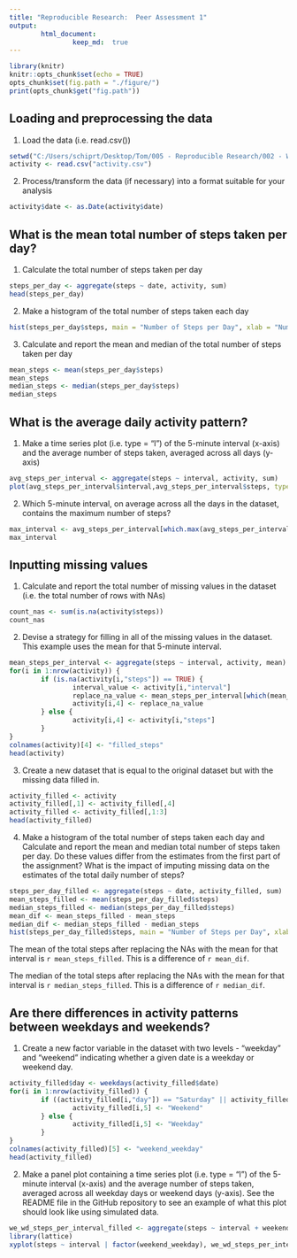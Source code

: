 ---
title: "Reproducible Research:  Peer Assessment 1"
output: 
        html_document:
                keep_md:  true
---

```{r setup, include=FALSE}
library(knitr)
knitr::opts_chunk$set(echo = TRUE)
opts_chunk$set(fig.path = "./figure/")
print(opts_chunk$get("fig.path"))
```

## Loading and preprocessing the data

1.  Load the data (i.e. read.csv())

```{r read_file}
setwd("C:/Users/schiprt/Desktop/Tom/005 - Reproducible Research/002 - Week 2/Project")
activity <- read.csv("activity.csv")

```

2.  Process/transform the data (if necessary) into a format suitable for your analysis

```{r date_convert}
activity$date <- as.Date(activity$date)

```


## What is the mean total number of steps taken per day?

1.  Calculate the total number of steps taken per day

```{r aggregate, echo=TRUE}
steps_per_day <- aggregate(steps ~ date, activity, sum)
head(steps_per_day)

```

2.  Make a histogram of the total number of steps taken each day
```{r hist001, echo=TRUE}
hist(steps_per_day$steps, main = "Number of Steps per Day", xlab = "Number of Steps", col="blue")

```

3.  Calculate and report the mean and median of the total number of steps taken per day
```{r mean_median, echo=TRUE}
mean_steps <- mean(steps_per_day$steps)
mean_steps
median_steps <- median(steps_per_day$steps)
median_steps    

```

## What is the average daily activity pattern?

1.  Make a time series plot (i.e. type = "l") of the 5-minute interval (x-axis) and the average number of steps taken, averaged across all days (y-axis)

```{r time_series, echo=TRUE}
avg_steps_per_interval <- aggregate(steps ~ interval, activity, sum)
plot(avg_steps_per_interval$interval,avg_steps_per_interval$steps, type = "l", main = "Average Steps per Interval", xlab = "Interval", ylab = "Average Number of Steps")

```

2.  Which 5-minute interval, on average across all the days in the dataset, contains the maximum number of steps?

```{r max_interval, echo=TRUE}
max_interval <- avg_steps_per_interval[which.max(avg_steps_per_interval$steps),"interval"]
max_interval

```

## Inputting missing values

1.  Calculate and report the total number of missing values in the dataset (i.e. the total number of rows with NAs)

```{r count_nas, echo=TRUE}
count_nas <- sum(is.na(activity$steps))
count_nas

```

2.  Devise a strategy for filling in all of the missing values in the dataset. This example uses the mean for that 5-minute interval.

```{r replace_nas, echo=TRUE}
mean_steps_per_interval <- aggregate(steps ~ interval, activity, mean)
for(i in 1:nrow(activity)) {
        if (is.na(activity[i,"steps"]) == TRUE) {
                interval_value <- activity[i,"interval"]
                replace_na_value <- mean_steps_per_interval[which(mean_steps_per_interval$interval == interval_value),"steps"]
                activity[i,4] <- replace_na_value
        } else {
                activity[i,4] <- activity[i,"steps"]
        }
}
colnames(activity)[4] <- "filled_steps"
head(activity)

```

3.  Create a new dataset that is equal to the original dataset but with the missing data filled in.

```{r activity_filled, echo=TRUE}
activity_filled <- activity
activity_filled[,1] <- activity_filled[,4]
activity_filled <- activity_filled[,1:3]
head(activity_filled)

```

4.  Make a histogram of the total number of steps taken each day and Calculate and report the mean and median total number of steps taken per day. Do these values differ from the estimates from the first part of the assignment? What is the impact of imputing missing data on the estimates of the total daily number of steps?

```{r steps_per_day_filled, echo=TRUE}
steps_per_day_filled <- aggregate(steps ~ date, activity_filled, sum)
mean_steps_filled <- mean(steps_per_day_filled$steps)
median_steps_filled <- median(steps_per_day_filled$steps)
mean_dif <- mean_steps_filled - mean_steps
median_dif <- median_steps_filled - median_steps
hist(steps_per_day_filled$steps, main = "Number of Steps per Day", xlab = "Number of Steps", col="red")

```

The mean of the total steps after replacing the NAs with the mean for that interval is `r mean_steps_filled`.  This is a difference of `r mean_dif`.  

The median of the total steps after replacing the NAs with the mean for that interval is `r median_steps_filled`.  This is a difference of `r median_dif`. 

## Are there differences in activity patterns between weekdays and weekends?

1.  Create a new factor variable in the dataset with two levels - "weekday" and "weekend" indicating whether a given date is a weekday or weekend day.

```{r weekend_weekday, echo=TRUE}
activity_filled$day <- weekdays(activity_filled$date)
for(i in 1:nrow(activity_filled)) {
        if ((activity_filled[i,"day"]) == "Saturday" || activity_filled[i,"day"] =="Sunday") {
                activity_filled[i,5] <- "Weekend"
        } else {
                activity_filled[i,5] <- "Weekday"
        }
}
colnames(activity_filled)[5] <- "weekend_weekday"
head(activity_filled)

```

2.  Make a panel plot containing a time series plot (i.e. type = "l") of the 5-minute interval (x-axis) and the average number of steps taken, averaged across all weekday days or weekend days (y-axis). See the README file in the GitHub repository to see an example of what this plot should look like using simulated data.

```{r weekend_weekday_plot, echo=TRUE}
we_wd_steps_per_interval_filled <- aggregate(steps ~ interval + weekend_weekday, activity_filled, mean)
library(lattice)
xyplot(steps ~ interval | factor(weekend_weekday), we_wd_steps_per_interval_filled, aspect = 1/2, type = "l")

```
